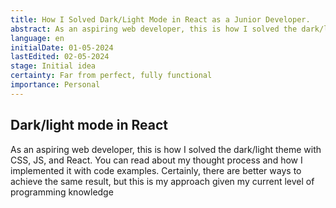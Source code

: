 ```yaml
---
title: How I Solved Dark/Light Mode in React as a Junior Developer.
abstract: As an aspiring web developer, this is how I solved the dark/light theme with CSS, JS, and React. You can read about my thought process and how I implemented it with code examples. Certainly, there are better ways to achieve the same result, but this is my approach given my current level of programming knowledge.
language: en
initialDate: 01-05-2024
lastEdited: 02-05-2024
stage: Initial idea
certainty: Far from perfect, fully functional
importance: Personal
---
```


## Dark/light mode in React

As an aspiring web developer, this is how I solved the dark/light theme with CSS, JS, and React. You can read about my thought process and how I implemented it with code examples. Certainly, there are better ways to achieve the same result, but this is my approach given my current level of programming knowledge
